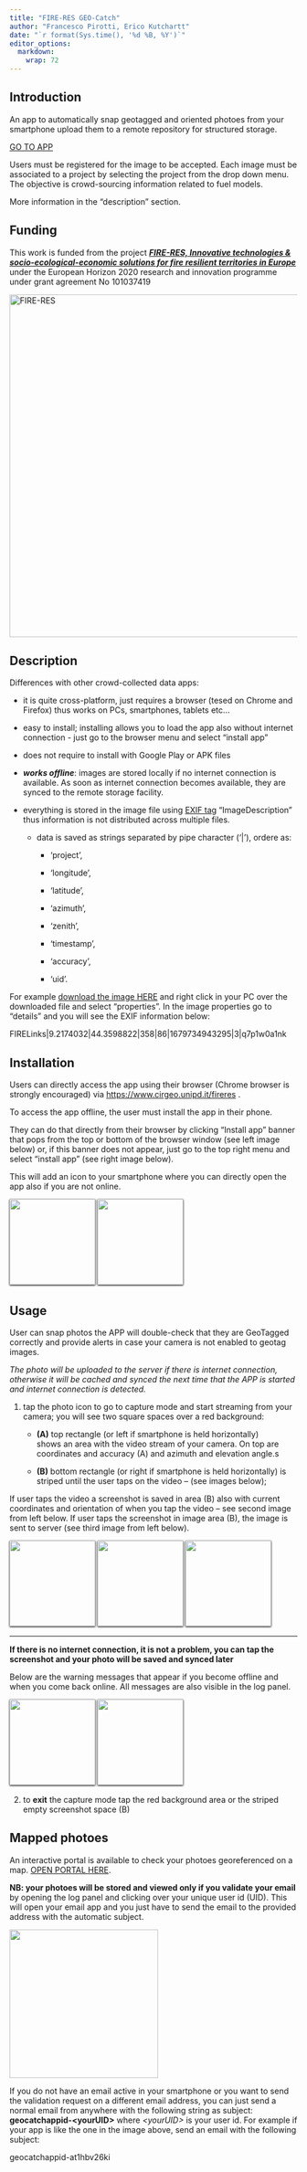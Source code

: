 ```yaml
---
title: "FIRE-RES GEO-Catch"
author: "Francesco Pirotti, Erico Kutchartt"
date: "`r format(Sys.time(), '%d %B, %Y')`"
editor_options:
  markdown:
    wrap: 72
---
```


## Introduction

An app to automatically snap geotagged and oriented photoes from your
smartphone upload them to a remote repository for structured storage.

[GO TO APP](https://www.cirgeo.unipd.it/fireres/index.html)

Users must be registered for the image to be accepted. Each image must
be associated to a project by selecting the project from the drop down
menu. The objective is crowd-sourcing information related to fuel
models.

More information in the "description" section.

## Funding

This work is funded from the project [***FIRE-RES, Innovative
technologies & socio-ecological-economic solutions for fire resilient
territories in Europe***](https://fire-res.eu/) under the European
Horizon 2020 research and innovation programme under grant agreement No
101037419

[![FIRE-RES](https://fire-res.eu/wp-content/uploads/2022/01/FireRes_logo_LOW_color_transparent-e1643376185656.png){width="600"}](https://fire-res.eu/)

## Description

Differences with other crowd-collected data apps:

-   it is quite cross-platform, just requires a browser (tesed on Chrome
    and Firefox) thus works on PCs, smartphones, tablets etc...

-   easy to install; installing allows you to load the app also without
    internet connection - just go to the browser menu and select
    "install app"

-   does not require to install with Google Play or APK files

-   ***works offline***: images are stored locally if no internet
    connection is available. As soon as internet connection becomes
    available, they are synced to the remote storage facility.

-   everything is stored in the image file using [EXIF
    tag](https://exiftool.org/TagNames/EXIF.html) "ImageDescription"
    thus information is not distributed across multiple files.

    -   data is saved as strings separated by pipe character ('\|'),
        ordere as:
        -   'project',

        -   'longitude',

        -   'latitude',

        -    'azimuth',

        -   'zenith',

        -   'timestamp',

        -   'accuracy',

        -   'uid'.

For example [download the image
HERE](20230325_100223.jpg){target="_blank" download="1"} and right click
in your PC over the downloaded file and select "properties". In the
image properties go to "details" and you will see the EXIF information
below:

FIRELinks\|9.2174032\|44.3598822\|358\|86\|1679734943295\|3\|q7p1w0a1nk

## Installation

Users can directly access the app using their browser (Chrome browser is
strongly encouraged) via <https://www.cirgeo.unipd.it/fireres> .

To access the app offline, the user must install the app in their phone.


They can do that directly from their browser by clicking "Install app"
banner that pops from the top or bottom of the browser window (see left image below) or, if this banner does not appear, just go to the top right menu and select
"install app" (see right image below). 

This will add an icon to your smartphone where you can directly open the
app also if you are not online.

<p float="left">

<img src="imgsreadme/install1.jpg" style="box-shadow:0px 1px 3px  black" width="150"/>
<img src="imgsreadme/install2.jpg" style="box-shadow:0px 1px 3px  black" width="150"/> 

</p>


## Usage

User can snap photos the APP will double-check that they are GeoTagged
correctly and provide alerts in case your camera is not enabled to
geotag images.

*The photo will be uploaded to the server if there is internet
connection, otherwise it will be cached and synced the next time that
the APP is started and internet connection is detected.*

1.  tap the photo icon to go to capture mode and start streaming from
    your camera; you will see two square spaces over a red background:
    
    - **(A)** top rectangle (or left if smartphone is held horizontally)  
    shows an area with the video stream of your camera. On top are 
    coordinates and accuracy (A) and azimuth and elevation angle.s
    
    - **(B)** bottom rectangle (or right if smartphone is held horizontally)
    is striped  until the user taps on the video -- (see images below);
    
    
If user   taps the video a screenshot is saved in area (B) also with 
current coordinates and orientation of when you tap the video -- see second
image from left below.  If user taps the screenshot in image area (B), the 
image is sent to server (see third image from left below).

<p float="left">

<img src="imgsreadme/HOWTO1.jpg" style="box-shadow:0px 1px 3px  black" width="150"/>
<img src="imgsreadme/HOWTO2.jpg" style="box-shadow:0px 1px 3px  black" width="150"/>
<img src="imgsreadme/HOWTO3.jpg" style="box-shadow:0px 1px 3px  black" width="150"/>

</p>

<hr>

**If there is no internet connection, it is not a problem, 
you can tap the screenshot and your photo will be saved and synced later**

Below are the warning messages that appear 
if you become offline and when you come back online. All messages are also
visible in the log panel.

<p float="left">

<img src="imgsreadme/HOWTO4.jpg" style="box-shadow:0px 1px 3px  black" width="150"/>
<img src="imgsreadme/HOWTO5.jpg" style="box-shadow:0px 1px 3px  black" width="150"/>

</p>

  
2.  to **exit** the capture mode tap the red background area or the striped 
empty screenshot space (B)



## Mapped photoes

An interactive portal is available to check your photoes georeferenced
on a map. [OPEN PORTAL
HERE](https://www.cirgeo.unipd.it/fireres/incoming/index.html){target="_blank"}.

**NB: your photoes will be stored and viewed only if you validate your
email** by opening the log panel and clicking over your unique user id
(UID). This will open your email app and you just have to send the email
to the provided address with the automatic subject.

![](imgsreadme/validateApp.jpg){width="260"}

If you do not have an email active in your smartphone or you want to
send the validation request on a different email address, you can just
send a normal email from anywhere with the following string as subject:
**geocatchappid-\<yourUID\>** where *\<yourUID\>* is your user id. For
example if your app is like the one in the image above, send an email
with the following subject:

geocatchappid-at1hbv26ki
